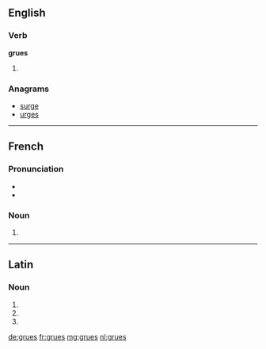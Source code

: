 ==English==

===Verb===
'''grues'''

# {{third-person singular of|grue}}

===Anagrams===
* [[surge#English|surge]]
* [[urges#English|urges]]

----

==French==

===Pronunciation===
* {{audio|Fr-grue.ogg|audio}}
* {{IPA|lang=fr|/ɡry/}}

===Noun===
{{head|fr|plural}} {{f|p}}

# {{plural of|grue|lang=fr}}

----

==Latin==

===Noun===
{{la-noun-form|gruēs}}

# {{inflection of|grus|grūs|nom|p|lang=la}}
# {{inflection of|grus|grūs|acc|p|lang=la}}
# {{inflection of|grus|grūs|voc|p|lang=la}}

[[de:grues]]
[[fr:grues]]
[[mg:grues]]
[[nl:grues]]